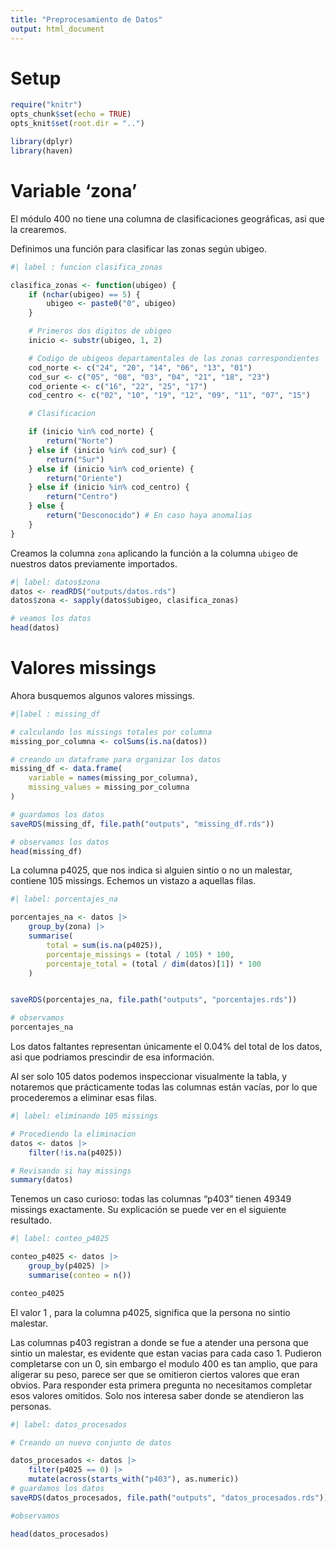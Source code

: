 ```yaml
---
title: "Preprocesamiento de Datos"
output: html_document
---
```


# Setup

```r
require("knitr")
opts_chunk$set(echo = TRUE)
opts_knit$set(root.dir = "..")
```


```r
library(dplyr)
library(haven)
```

# Variable 'zona'

El módulo 400 no tiene una columna de clasificaciones geográficas, asi que la crearemos.

Definimos una función para clasificar las zonas según ubigeo.

```r
#| label : funcion clasifica_zonas

clasifica_zonas <- function(ubigeo) {
    if (nchar(ubigeo) == 5) {
        ubigeo <- paste0("0", ubigeo)
    }

    # Primeros dos digitos de ubigeo
    inicio <- substr(ubigeo, 1, 2)

    # Codigo de ubigeos departamentales de las zonas correspondientes
    cod_norte <- c("24", "20", "14", "06", "13", "01")
    cod_sur <- c("05", "08", "03", "04", "21", "18", "23")
    cod_oriente <- c("16", "22", "25", "17")
    cod_centro <- c("02", "10", "19", "12", "09", "11", "07", "15")

    # Clasificacion

    if (inicio %in% cod_norte) {
        return("Norte")
    } else if (inicio %in% cod_sur) {
        return("Sur")
    } else if (inicio %in% cod_oriente) {
        return("Oriente")
    } else if (inicio %in% cod_centro) {
        return("Centro")
    } else {
        return("Desconocido") # En caso haya anomalias
    }
}
```

Creamos la columna `zona` aplicando la función a la columna `ubigeo` de nuestros datos previamente importados.

```r
#| label: datos$zona
datos <- readRDS("outputs/datos.rds")
datos$zona <- sapply(datos$ubigeo, clasifica_zonas)

# veamos los datos
head(datos)
```

# Valores missings

Ahora busquemos algunos valores missings.

```r
#|label : missing_df

# calculando los missings totales por columna
missing_por_columna <- colSums(is.na(datos))

# creando un dataframe para organizar los datos
missing_df <- data.frame(
    variable = names(missing_por_columna),
    missing_values = missing_por_columna
)

# guardamos los datos
saveRDS(missing_df, file.path("outputs", "missing_df.rds"))

# observamos los datos
head(missing_df)
```

La columna p4025, que nos indica si alguien sintio o no un malestar, contiene 105 missings. Echemos un vistazo a aquellas filas.

```r
#| label: porcentajes_na

porcentajes_na <- datos |>
    group_by(zona) |>
    summarise(
        total = sum(is.na(p4025)),
        porcentaje_missings = (total / 105) * 100,
        porcentaje_total = (total / dim(datos)[1]) * 100
    )


saveRDS(porcentajes_na, file.path("outputs", "porcentajes.rds"))

# observamos
porcentajes_na
```

Los datos faltantes representan únicamente el 0.04% del total de los datos, asi que podriamos prescindir de esa información.

Al ser solo 105 datos podemos inspeccionar visualmente la tabla, y notaremos que prácticamente todas las columnas están vacías, por lo que procederemos a eliminar esas filas.

```r
#| label: eliminando 105 missings

# Procediendo la eliminacion
datos <- datos |>
    filter(!is.na(p4025))

# Revisando si hay missings
summary(datos)
```

Tenemos un caso curioso: todas las columnas "p403" tienen 49349 missings exactamente. Su explicación se puede ver en el siguiente resultado.

```r
#| label: conteo_p4025

conteo_p4025 <- datos |>
    group_by(p4025) |>
    summarise(conteo = n())

conteo_p4025
```

El valor 1 , para la columna p4025, significa que la persona no sintio malestar.

Las columnas p403 registran a donde se fue a atender una persona que sintio un malestar, es evidente que estan vacias para cada caso 1. Pudieron completarse con un 0, sin embargo el modulo 400 es tan amplio, que para aligerar su peso, parece ser que se omitieron ciertos valores que eran obvios. Para responder esta primera pregunta no necesitamos completar esos valores omitidos. Solo nos interesa saber donde se atendieron las personas.

```r
#| label: datos_procesados

# Creando un nuevo conjunto de datos

datos_procesados <- datos |>
    filter(p4025 == 0) |>
    mutate(across(starts_with("p403"), as.numeric))
# guardamos los datos
saveRDS(datos_procesados, file.path("outputs", "datos_procesados.rds"))

#observamos

head(datos_procesados)
```